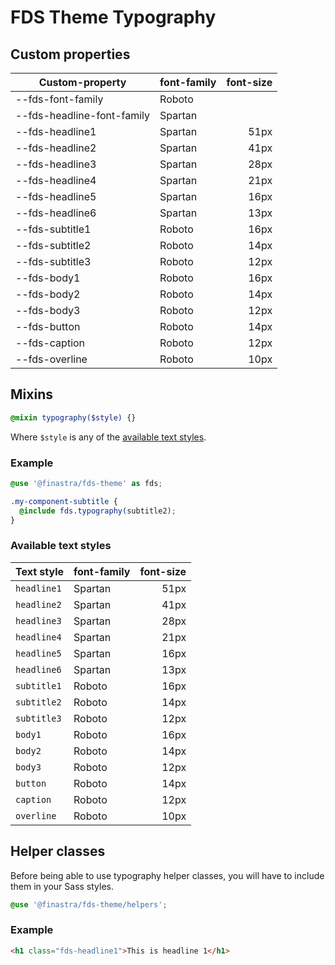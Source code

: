 # FDS Theme Typography

<Meta title="Foundations/Typography" />

## Custom properties

| Custom-property            | font-family | font-size |
| -------------------------- | ----------- | --------: |
| --fds-font-family          | Roboto      |           |
| --fds-headline-font-family | Spartan     |           |
| --fds-headline1            | Spartan     |      51px |
| --fds-headline2            | Spartan     |      41px |
| --fds-headline3            | Spartan     |      28px |
| --fds-headline4            | Spartan     |      21px |
| --fds-headline5            | Spartan     |      16px |
| --fds-headline6            | Spartan     |      13px |
| --fds-subtitle1            | Roboto      |      16px |
| --fds-subtitle2            | Roboto      |      14px |
| --fds-subtitle3            | Roboto      |      12px |
| --fds-body1                | Roboto      |      16px |
| --fds-body2                | Roboto      |      14px |
| --fds-body3                | Roboto      |      12px |
| --fds-button               | Roboto      |      14px |
| --fds-caption              | Roboto      |      12px |
| --fds-overline             | Roboto      |      10px |

## Mixins

```SCSS
@mixin typography($style) {}
```

Where `$style` is any of the [available text styles](#available-text-styles).

### Example

```SCSS
@use '@finastra/fds-theme' as fds;

.my-component-subtitle {
  @include fds.typography(subtitle2);
}
```

### Available text styles

| Text style  | font-family | font-size |
| ----------- | ----------- | --------: |
| `headline1` | Spartan     |      51px |
| `headline2` | Spartan     |      41px |
| `headline3` | Spartan     |      28px |
| `headline4` | Spartan     |      21px |
| `headline5` | Spartan     |      16px |
| `headline6` | Spartan     |      13px |
| `subtitle1` | Roboto      |      16px |
| `subtitle2` | Roboto      |      14px |
| `subtitle3` | Roboto      |      12px |
| `body1`     | Roboto      |      16px |
| `body2`     | Roboto      |      14px |
| `body3`     | Roboto      |      12px |
| `button`    | Roboto      |      14px |
| `caption`   | Roboto      |      12px |
| `overline`  | Roboto      |      10px |

## Helper classes

Before being able to use typography helper classes, you will have to include them in your Sass styles.

```SCSS
@use '@finastra/fds-theme/helpers';
```

### Example

```HTML
<h1 class="fds-headline1">This is headline 1</h1>
```
